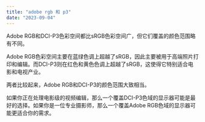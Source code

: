 ```yaml
---
title: "adobe rgb 和 p3"
date: "2023-09-04"
---
```


Adobe RGB和DCI-P3色彩空间都比sRGB色彩空间广，但它们覆盖的颜色范围略有不同。

Adobe RGB色彩空间主要在蓝绿色调上超越了sRGB，因此主要被用于高端照片打印和编辑。而DCI-P3则在红色和黄色色调上超越了sRGB，这使得它特别适合电影和电视产业。

两者比较起来，Adobe RGB和DCI-P3的颜色范围大致相当。

如果你正在处理电影级的视频编辑，那么一个覆盖DCI-P3色域的显示器可能是最好的选择。如果你是一位专业摄影师，那么一个覆盖Adobe RGB色域的显示器可能更适合你的需求。